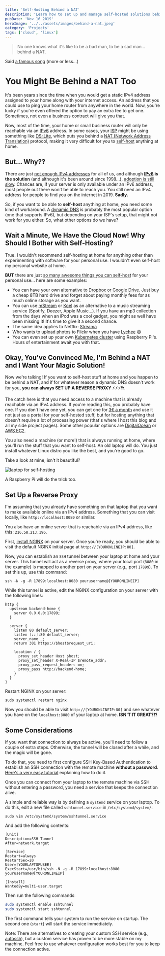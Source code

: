 ```yaml
---
title: 'Self-Hosting Behind a NAT'
description: 'Learn how to set up and manage self-hosted solutions behind a NAT, with tips for cloud and Linux users'
pubDate: 'Nov 16 2019'
heroImage: '../../assets/images/behind-a-nat.jpeg'
category: 'Projects'
tags: ['cloud', 'linux']
---
```



> No one knows what it's like to be a bad man, to be a sad man... behind a NAT.

Said [a famous song](https://www.youtube.com/watch?v=dMrImMedYRo) (more or less...)

# You Might Be Behind a NAT Too

It's been years since the time when you would get a static IPv4 address assigned to your home along with your internet access. An address that you could use to ping your home router from anywhere in the world. Now, you're lucky if you're even offered the option to pay an extra fee to get one. Sometimes, not even a business contract will give you that.

Now, most of the time, your home or small business router will only be reachable via an [IPv6](https://en.wikipedia.org/wiki/IPv6) address. In some cases, your [ISP](https://en.wikipedia.org/wiki/Internet_service_provider) might be using something like [DS-Lite](https://www.citrix.com/blogs/2012/03/22/ds-lite-%E2%80%93-ipv4-over-ipv6-and-nat/), which puts you behind a [NAT (Network Address Translation)](https://en.wikipedia.org/wiki/Network_address_translation) protocol, making it very difficult for you to [self-host](<https://en.wikipedia.org/wiki/Self-hosting_(web_services)>) anything at home.

## But... Why??

There are just [not enough IPv4 addresses](https://en.wikipedia.org/wiki/IPv4_address_exhaustion) for all of us, and although **[IPv6](https://en.wikipedia.org/wiki/IPv6) is the solution** (and although it's been around since 1998...), [adoption is still slow](https://www.google.com/intl/en/ipv6/statistics.html#tab=ipv6-adoption). Chances are, if your server is only available under an IPv6 address, most people out there won't be able to reach you. You still need an IPv4 address for people to find you on the internet in 2019. **Sadly.**

So, if you want to be able to **self-host** anything at home, you need some kind of workaround. A [dynamic DNS](https://en.wikipedia.org/wiki/Dynamic_DNS) is probably the most popular option (one that supports IPv6), but depending on your ISP's setup, that might not work for you either. So, what other options do we have?

## Wait a Minute, We Have the Cloud Now! Why Should I Bother with Self-Hosting?

True. I wouldn't recommend self-hosting at home for anything other than experimenting with software for your personal use. I wouldn't even self-host my personal website at home.

**BUT** there are just [so many awesome things you can self-host](https://github.com/awesome-selfhosted/awesome-selfhosted/blob/master/README.md) for your personal use... here are some examples:

- You can have your own [alternative to Dropbox or Google Drive](https://filebrowser.xyz/). Just buy a cheap 8TB hard drive and forget about paying monthly fees for as much online storage as you want.
- You can use [mStream](https://www.mstream.io/) or [Koel](https://koel.phanan.net/) as an alternative to a music streaming service (Spotify, Deezer, Apple Music...). If you have an mp3 collection from the days when an iPod was a cool gadget, you might as well have been missing it! It's time to give it a second chance.
- The same idea applies to Netflix: [Streama](https://github.com/streamaserver/streama)
- Who wants to upload photos to Flickr when you have [Lychee](https://lycheeorg.github.io/) 😄
- You can even set up your own [Kubernetes cluster](https://medium.com/nycdev/k8s-on-pi-9cc14843d43) using Raspberry Pi's. Hours of entertainment await you with that.

## Okay, You've Convinced Me, I'm Behind a NAT and I Want Your Magic Solution!

Now we're talking! If you want to self-host stuff at home and you happen to be behind a NAT, and if for whatever reason a dynamic DNS doesn't work for you, **you can always SET UP A REVERSE PROXY** ⚡️⚡️⚡️⛈.

The catch here is that you need access to a machine that is already reachable via an IPv4 address. If you're reading this, you probably have one. If you don't have one yet, you can get one for [3€ a month](https://www.vpsag.com/) and use it not just as a portal for your self-hosted stuff, but for hosting anything that doesn't require a lot of processing power (that's where I host this blog and all my side project pages). Some other popular options are [DigitalOcean](https://www.digitalocean.com/) or [AWS EC2](https://aws.amazon.com/ec2/).

You also need a machine (or more!) that is always running at home, where you'll run the stuff that you want to self-host. An old laptop will do. You just install whatever Linux distro you like the best, and you're good to go.

Take a look at mine; isn't it beautiful?

<Image src={laptop} alt='laptop for self-hosting' />

A Raspberry Pi will do the trick too.

## Set Up a Reverse Proxy

I'm assuming that you already have something on that laptop that you want to make available online via an IPv4 address. Something that you can visit locally, like `http://localhost:8080` or similar.

You also have an online server that is reachable via an IPv4 address, like this: `216.58.213.196`.

First, [install NGINX](https://www.digitalocean.com/community/tutorials/how-to-install-nginx-on-ubuntu-18-04) on your server. Once you're ready, you should be able to visit the default NGINX initial page at `http://[YOURONLINEIP:80]`.

Now, you can establish an `SSH` tunnel between your laptop at home and your server. This tunnel will act as a reverse proxy, where your local port (`8080` in the example) is mapped to another port on your server (e.g., port `17899`). To set this up, use this command:

`ssh -N -g -R 17899:localhost:8080 yourusername@[YOURONLINEIP]`

While this tunnel is active, edit the NGINX configuration on your server with the following lines:

```nginx
http {
  upstream backend-home {
    server 0.0.0.0:17899;
  }

  server {
    listen 80 default_server;
    listen [::]:80 default_server;
    server_name _;
    return 301 https://$host$request_uri;

    location / {
      proxy_set_header Host $host;
      proxy_set_header X-Real-IP $remote_addr;
      proxy_pass_request_headers on;
      proxy_pass http://backend-home;
    }
  }
}
```

Restart NGINX on your server:

`sudo systemctl restart nginx`

Now you should be able to visit `http://[YOURONLINEIP:80]` and see whatever you have on the `localhost:8080` of your laptop at home. **ISN'T IT GREAT?!?**

## Some Considerations

If you want that connection to always be active, you'll need to follow a couple of extra steps. Otherwise, the tunnel will be closed after a while, and the magic will be gone.

To do that, you need to first configure SSH Key-Based Authentication to establish an SSH connection with the remote machine **without a password**. [Here's a very easy tutorial](https://www.digitalocean.com/community/tutorials/how-to-configure-ssh-key-based-authentication-on-a-linux-server) explaining how to do it.

Once you can connect from your laptop to the remote machine via SSH without entering a password, you need a service that keeps the connection alive.

A simple and reliable way is by defining a `systemd` service on your laptop. To do this, edit a new file called `sshtunnel.service` in `/etc/systemd/system/`:

`sudo vim /etc/systemd/system/sshtunnel.service`

And add the following contents:

```systemd
[Unit]
Description=SSH Tunnel
After=network.target

[Service]
Restart=always
RestartSec=20
User=[YOURLAPTOPUSER]
ExecStart=/usr/bin/ssh -N -g -R 17899:localhost:8080 yourusername@[YOURONLINEIP]

[Install]
WantedBy=multi-user.target
```

Then run the following commands:

```sh
sudo systemctl enable sshtunnel
sudo systemctl start sshtunnel
```

The first command tells your system to run the service on startup. The second one (`start`) will start the service immediately.

Note: There are alternatives to creating your custom SSH service (e.g., [autossh](https://linux.die.net/man/1/autossh)), but a custom service has proven to be more stable on my machine. Feel free to use whatever configuration works best for you to keep the connection active.
